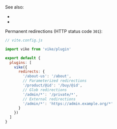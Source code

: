 
See also:

- <Link href="/redirect" noBreadcrumb={true} />
- <Link href="/render" noBreadcrumb={true} />

Permanent redirections (HTTP status code `301`):

```js
// vite.config.js

import vike from 'vike/plugin'

export default {
  plugins: [
    vike({
      redirects: {
        '/about-us': '/about',
        // Parameterized redirections
        '/product/@id': '/buy/@id',
        // Glob redirections
        '/admin/*': '/private/*',
        // External redirections
        '/admin/*': 'https://admin.example.org/*'
      }
    })
  ]
}
```
